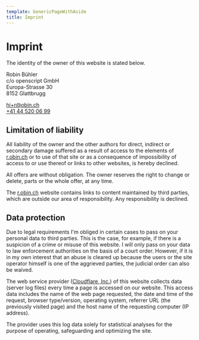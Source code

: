 ```yaml
---
template: GenericPageWithAside
title: Imprint
---
```


# Imprint

The identity of the owner of this website is stated below.

Robin Bühler\
c/o openscript GmbH\
Europa-Strasse 30\
8152 Glattbrugg

<a href="mailto:hi+r@obin.ch">hi+r@obin.ch</a>
<br />
<a href="tel:+41445200699">+41 44 520 06 99</a>

## Limitation of liability

All liability of the owner and the other authors for direct, indirect or secondary damage suffered as a result of access to the elements of [r.obin.ch](https://r.obin.ch) or to use of that site or as a consequence of impossibility of access to or use thereof or links to other websites, is hereby declined.

All offers are without obligation. The owner reserves the right to change or delete, parts or the whole offer, at any time.

The [r.obin.ch](https://r.obin.ch) website contains links to content maintained by third parties, which are outside our area of responsibility. Any responsibility is declined.

## Data protection

Due to legal requirements I'm obliged in certain cases to pass on your personal data to third parties. This is the case, for example, if there is a suspicion of a crime or misuse of this website. I will only pass on your data to law enforcement authorities on the basis of a court order. However, if it is in my own interest that an abuse is cleared up because the users or the site operator himself is one of the aggrieved parties, the judicial order can also be waived.

The web service provider ([Cloudflare, Inc.](https://www.cloudflare.com/)) of this website collects data (server log files) every time a page is accessed on our website. This access data includes the name of the web page requested, the date and time of the request, browser type/version, operating system, referrer URL (the previously visited page) and the host name of the requesting computer (IP address).

The provider uses this log data solely for statistical analyses for the purpose of operating, safeguarding and optimizing the site.
